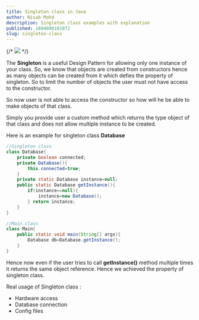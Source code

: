 ```yaml
---
title: Singleton class in Java
author: Nisab Mohd
description: Singleton class examples with explanation
published: 1694890101072
slug: singleton-class
---
```


{/* <img src="https://miro.medium.com/v2/resize:fit:640/format:webp/1*nvONyK39DBjX2NiVINXpjA.jpeg" /> */}

The **Singleton** is a useful Design Pattern for allowing only one instance of your class. So, we know that objects are created from constructors hence as many objects can be created from it which defies the property of singleton. So to limit the number of objects the user must not have access to the constructor.

So now user is not able to access the constructor so how will he be able to make objects of that class.

Simply you provide user a custom method which returns the type object of that class and does not allow multiple instance to be created.

Here is an example for singleton class **Database**

```java
//Singleton class
class Database{
    private boolean connected;
    private Database(){
        this.connected=true;
    }
    private static Database instance=null;
    public static Database getInstance(){
        if(instance==null){
            instance=new Database();
        } return instance;
    }
}

//Main class
class Main{
    public static void main(String[] args){
        Database db=Database.getInstance();
    }
}

```

Hence now even if the user tries to call **getInstance()** method multiple times it returns the same object reference. Hence we achieved the property of singleton class.

Real usage of Singleton class :

- Hardware access
- Database connection
- Config files
